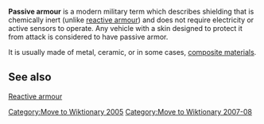 [[Category:Move to Wiktionary 2005]]
[[Category:Move to Wiktionary 2007-08]]

'''Passive armour''' is a modern military term which describes shielding that is chemically inert (unlike [[reactive armour]]) and does not require electricity or active sensors to operate. Any vehicle with a skin designed to protect it from attack is considered to have passive armor.

It is usually made of metal, ceramic, or in some cases, [[composite material]]s.

==See also==
[[Reactive armour]]

{{weapon-stub}}